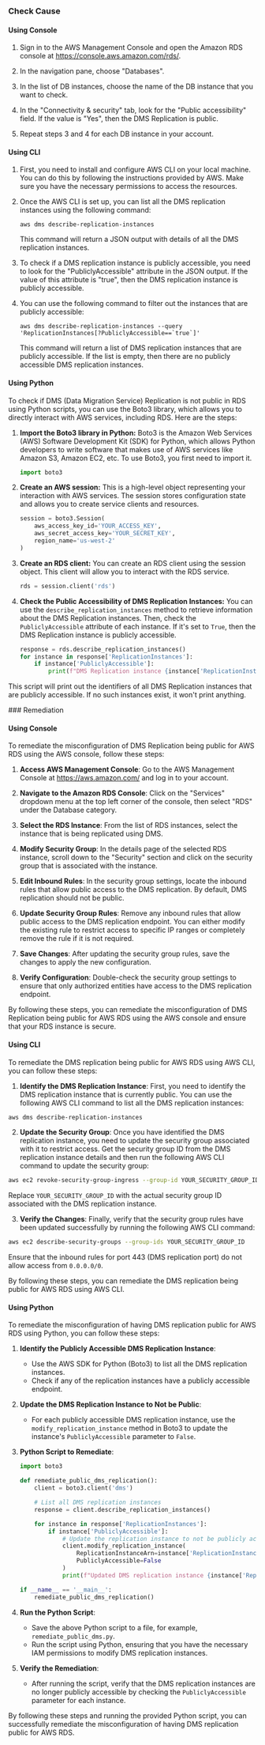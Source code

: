 

<Tabs><Tab title='Cause'>
### Check Cause

#### Using Console

1. Sign in to the AWS Management Console and open the Amazon RDS console at https://console.aws.amazon.com/rds/.

2. In the navigation pane, choose "Databases".

3. In the list of DB instances, choose the name of the DB instance that you want to check.

4. In the "Connectivity & security" tab, look for the "Public accessibility" field. If the value is "Yes", then the DMS Replication is public.

5. Repeat steps 3 and 4 for each DB instance in your account.

#### Using CLI

1. First, you need to install and configure AWS CLI on your local machine. You can do this by following the instructions provided by AWS. Make sure you have the necessary permissions to access the resources.

2. Once the AWS CLI is set up, you can list all the DMS replication instances using the following command:

   ```
   aws dms describe-replication-instances
   ```

   This command will return a JSON output with details of all the DMS replication instances.

3. To check if a DMS replication instance is publicly accessible, you need to look for the "PubliclyAccessible" attribute in the JSON output. If the value of this attribute is "true", then the DMS replication instance is publicly accessible.

4. You can use the following command to filter out the instances that are publicly accessible:

   ```
   aws dms describe-replication-instances --query 'ReplicationInstances[?PubliclyAccessible==`true`]'
   ```

   This command will return a list of DMS replication instances that are publicly accessible. If the list is empty, then there are no publicly accessible DMS replication instances.

#### Using Python

To check if DMS (Data Migration Service) Replication is not public in RDS using Python scripts, you can use the Boto3 library, which allows you to directly interact with AWS services, including RDS. Here are the steps:

1. **Import the Boto3 library in Python:**
   Boto3 is the Amazon Web Services (AWS) Software Development Kit (SDK) for Python, which allows Python developers to write software that makes use of AWS services like Amazon S3, Amazon EC2, etc. To use Boto3, you first need to import it.

   ```python
   import boto3
   ```

2. **Create an AWS session:**
   This is a high-level object representing your interaction with AWS services. The session stores configuration state and allows you to create service clients and resources.

   ```python
   session = boto3.Session(
       aws_access_key_id='YOUR_ACCESS_KEY',
       aws_secret_access_key='YOUR_SECRET_KEY',
       region_name='us-west-2'
   )
   ```

3. **Create an RDS client:**
   You can create an RDS client using the session object. This client will allow you to interact with the RDS service.

   ```python
   rds = session.client('rds')
   ```

4. **Check the Public Accessibility of DMS Replication Instances:**
   You can use the `describe_replication_instances` method to retrieve information about the DMS Replication instances. Then, check the `PubliclyAccessible` attribute of each instance. If it's set to `True`, then the DMS Replication instance is publicly accessible.

   ```python
   response = rds.describe_replication_instances()
   for instance in response['ReplicationInstances']:
       if instance['PubliclyAccessible']:
           print(f"DMS Replication instance {instance['ReplicationInstanceIdentifier']} is publicly accessible.")
   ```

This script will print out the identifiers of all DMS Replication instances that are publicly accessible. If no such instances exist, it won't print anything.

</Tab>

<Tab title='Remediation'>
### Remediation

#### Using Console

To remediate the misconfiguration of DMS Replication being public for AWS RDS using the AWS console, follow these steps:

1. **Access AWS Management Console**: Go to the AWS Management Console at https://aws.amazon.com/ and log in to your account.

2. **Navigate to the Amazon RDS Console**: Click on the "Services" dropdown menu at the top left corner of the console, then select "RDS" under the Database category.

3. **Select the RDS Instance**: From the list of RDS instances, select the instance that is being replicated using DMS.

4. **Modify Security Group**: In the details page of the selected RDS instance, scroll down to the "Security" section and click on the security group that is associated with the instance.

5. **Edit Inbound Rules**: In the security group settings, locate the inbound rules that allow public access to the DMS replication. By default, DMS replication should not be public.

6. **Update Security Group Rules**: Remove any inbound rules that allow public access to the DMS replication endpoint. You can either modify the existing rule to restrict access to specific IP ranges or completely remove the rule if it is not required.

7. **Save Changes**: After updating the security group rules, save the changes to apply the new configuration.

8. **Verify Configuration**: Double-check the security group settings to ensure that only authorized entities have access to the DMS replication endpoint.

By following these steps, you can remediate the misconfiguration of DMS Replication being public for AWS RDS using the AWS console and ensure that your RDS instance is secure.

#### Using CLI

To remediate the DMS replication being public for AWS RDS using AWS CLI, you can follow these steps:

1. **Identify the DMS Replication Instance**: First, you need to identify the DMS replication instance that is currently public. You can use the following AWS CLI command to list all the DMS replication instances:

```bash
aws dms describe-replication-instances
```

2. **Update the Security Group**: Once you have identified the DMS replication instance, you need to update the security group associated with it to restrict access. Get the security group ID from the DMS replication instance details and then run the following AWS CLI command to update the security group:

```bash
aws ec2 revoke-security-group-ingress --group-id YOUR_SECURITY_GROUP_ID --protocol tcp --port 443 --cidr 0.0.0.0/0
```

Replace `YOUR_SECURITY_GROUP_ID` with the actual security group ID associated with the DMS replication instance.

3. **Verify the Changes**: Finally, verify that the security group rules have been updated successfully by running the following AWS CLI command:

```bash
aws ec2 describe-security-groups --group-ids YOUR_SECURITY_GROUP_ID
```

Ensure that the inbound rules for port 443 (DMS replication port) do not allow access from `0.0.0.0/0`.

By following these steps, you can remediate the DMS replication being public for AWS RDS using AWS CLI.

#### Using Python

To remediate the misconfiguration of having DMS replication public for AWS RDS using Python, you can follow these steps:

1. **Identify the Publicly Accessible DMS Replication Instance**:
   - Use the AWS SDK for Python (Boto3) to list all the DMS replication instances.
   - Check if any of the replication instances have a publicly accessible endpoint.

2. **Update the DMS Replication Instance to Not be Public**:
   - For each publicly accessible DMS replication instance, use the `modify_replication_instance` method in Boto3 to update the instance's `PubliclyAccessible` parameter to `False`.

3. **Python Script to Remediate**:
   ```python
   import boto3

   def remediate_public_dms_replication():
       client = boto3.client('dms')

       # List all DMS replication instances
       response = client.describe_replication_instances()

       for instance in response['ReplicationInstances']:
           if instance['PubliclyAccessible']:
               # Update the replication instance to not be publicly accessible
               client.modify_replication_instance(
                   ReplicationInstanceArn=instance['ReplicationInstanceArn'],
                   PubliclyAccessible=False
               )
               print(f"Updated DMS replication instance {instance['ReplicationInstanceArn']} to not be public.")

   if __name__ == '__main__':
       remediate_public_dms_replication()
   ```

4. **Run the Python Script**:
   - Save the above Python script to a file, for example, `remediate_public_dms.py`.
   - Run the script using Python, ensuring that you have the necessary IAM permissions to modify DMS replication instances.

5. **Verify the Remediation**:
   - After running the script, verify that the DMS replication instances are no longer publicly accessible by checking the `PubliclyAccessible` parameter for each instance.

By following these steps and running the provided Python script, you can successfully remediate the misconfiguration of having DMS replication public for AWS RDS.


</Tab>
</Tabs>